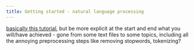 ```yaml
---
title: Getting started - natural language processing
---
```


[basically this tutorial](https://dharpa.org/kiara.documentation/latest/workshop/Topic_Modelling/), but be more explicit at the start and end what you will/have achieved - gone from some text files to some topics, including all the annoying preprocessing steps like removing stopwords, tokenizing?
